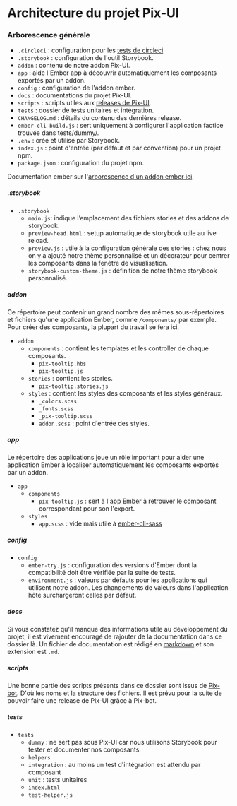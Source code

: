 
<Meta title='Développement/Architecture' />

Architecture du projet Pix-UI
==============================================================================

### Arborescence générale

- `.circleci` : configuration pour les [tests de circleci](https://app.circleci.com/pipelines/github/1024pix/pix-ui)
- `.storybook` : configuration de l'outil Storybook.
- `addon` : contenu de notre addon Pix-UI.
- `app` : aide l'Ember app à découvrir automatiquement les composants exportés par un addon.
- `config` : configuration de l'addon ember.
- `docs` : documentations du projet Pix-UI.
- `scripts` : scripts utiles aux [releases de Pix-UI](make-a-release.md).
- `tests` : dossier de tests unitaires et intégration.
- `CHANGELOG.md` : détails du contenu des dernières release.
- `ember-cli-build.js` : sert uniquement à configurer l'application factice trouvée dans tests/dummy/.
- `.env` : créé et utilisé par Storybook.
- `index.js` : point d'entrée (par défaut et par convention) pour un projet npm.
- `package.json` : configuration du projet npm.

Documentation ember sur l'[arborescence d'un addon ember ici](https://cli.emberjs.com/release/writing-addons/).

##### .storybook

- `.storybook` 
  - `main.js`: indique l’emplacement des fichiers stories et des addons de storybook.
  - `preview-head.html` : setup automatique de storybook utile au live reload.
  - `preview.js` : utile à la configuration générale des stories : chez nous on y a ajouté notre thème personnalisé et un décorateur pour centrer les composants dans la fenêtre de visualisation.
  - `storybook-custom-theme.js` : définition de notre thème storybook personnalisé.

##### addon

Ce répertoire peut contenir un grand nombre des mêmes sous-répertoires et fichiers qu'une application Ember, comme `/components/` par exemple. Pour créer des composants, la plupart du travail se fera ici.

- `addon` 
  - `components` : contient les templates et les controller de chaque composants.
    - `pix-tooltip.hbs`
    - `pix-tooltip.js`
  - `stories` : contient les stories.
    - `pix-tooltip.stories.js`
  - `styles` : contient les styles des composants et les styles généraux.
    - `_colors.scss`
    - `_fonts.scss`
    - `_pix-tooltip.scss`
    - `addon.scss` : point d'entrée des styles.

##### app

Le répertoire des applications joue un rôle important pour aider une application Ember à localiser automatiquement les composants exportés par un addon.

- `app`
  - `components`
    - `pix-tooltip.js` : sert à l'app Ember à retrouver le composant correspondant pour son l'export.
  - `styles`
    - `app.scss` : vide mais utile à [ember-cli-sass](https://github.com/adopted-ember-addons/ember-cli-sass)

##### config

- `config`
  - `ember-try.js` : configuration des versions d'Ember dont la compatibilité doit être vérifiée par la suite de tests.
  - `environment.js` : valeurs par défauts pour les applications qui utilisent notre addon. Les changements de valeurs dans l'application hôte surchargeront celles par défaut.

##### docs

Si vous constatez qu'il manque des informations utile au développement du projet, il est vivement encouragé de rajouter de la documentation dans ce dossier là.
Un fichier de documentation est rédigé en [markdown](https://github.com/adam-p/markdown-here/wiki/Markdown-Cheatsheet) et son extension est `.md`.

##### scripts

Une bonne partie des scripts présents dans ce dossier sont issus de [Pix-bot](https://github.com/1024pix/pix-bot). D'où les noms et la structure des fichiers. 
Il est prévu pour la suite de pouvoir faire une release de Pix-UI grâce à Pix-bot.

##### tests

- `tests`
  - `dummy` : ne sert pas sous Pix-UI car nous utilisons Storybook pour tester et documenter nos composants.
  - `helpers`
  - `integration` : au moins un test d'intégration est attendu par composant
  - `unit` : tests unitaires
  - `index.html`
  - `test-helper.js` 


